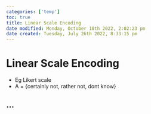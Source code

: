 ```yaml
---
categories: ['temp']
toc: true
title: Linear Scale Encoding
date modified: Monday, October 10th 2022, 2:02:23 pm
date created: Tuesday, July 26th 2022, 8:33:15 pm
---
```


# Linear Scale Encoding
- Eg Likert scale
- A = {certainly not, rather not, dont know}

## …



